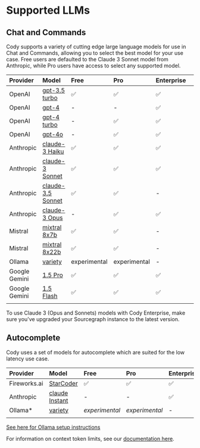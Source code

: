 # Supported LLMs

## Chat and Commands

Cody supports a variety of cutting edge large language models for use in Chat and Commands, allowing you to select the best model for your use case.  Free users are defaulted to the Claude 3 Sonnet model from Anthropic, while Pro users have access to select any supported model.

| **Provider**  |                                                                   **Model**                                                                   |   **Free**   |   **Pro**    | **Enterprise** |     |     |     |     |
| :------------ | :-------------------------------------------------------------------------------------------------------------------------------------------- | :----------- | :----------- | :------------- | --- | --- | --- | --- |
| OpenAI        | [gpt-3.5 turbo](https://platform.openai.com/docs/models/gpt-3-5-turbo)                                                                        | ✅            | ✅            | ✅              |     |     |     |     |
| OpenAI        | [gpt-4](https://platform.openai.com/docs/models/gpt-4-and-gpt-4-turbo#:~:text=to%20Apr%202023-,gpt%2D4,-Currently%20points%20to)              | -            | -            | ✅              |     |     |     |     |
| OpenAI        | [gpt-4 turbo](https://platform.openai.com/docs/models/gpt-4-and-gpt-4-turbo#:~:text=TRAINING%20DATA-,gpt%2D4%2D0125%2Dpreview,-New%20GPT%2D4) | -            | ✅            | ✅              |     |     |     |     |
| OpenAI        | [gpt-4o](https://platform.openai.com/docs/models/gpt-4o)                                                                                      | -            | ✅            | ✅              |     |     |     |     |
| Anthropic     | [claude-3 Haiku](https://docs.anthropic.com/claude/docs/models-overview#model-comparison)                                                     | ✅            | ✅            | ✅              |     |     |     |     |
| Anthropic     | [claude-3 Sonnet](https://docs.anthropic.com/claude/docs/models-overview#model-comparison)                                                    | ✅            | ✅            | ✅              |     |     |     |     |
| Anthropic     | [claude-3.5 Sonnet](https://docs.anthropic.com/claude/docs/models-overview#model-comparison)                                                  | ✅            | ✅            | -              |     |     |     |     |
| Anthropic     | [claude-3 Opus](https://docs.anthropic.com/claude/docs/models-overview#model-comparison)                                                      | -            | ✅            | ✅              |     |     |     |     |
| Mistral       | [mixtral 8x7b](https://mistral.ai/technology/#models:~:text=of%20use%20cases.-,Mixtral%208x7B,-Currently%20the%20best)                        | ✅            | ✅            | -              |     |     |     |     |
| Mistral       | [mixtral 8x22b](https://mistral.ai/technology/#models:~:text=of%20use%20cases.-,Mixtral%208x7B,-Currently%20the%20best)                       | ✅            | ✅            | -              |     |     |     |     |
| Ollama        | [variety](https://ollama.com/)                                                                                                                | experimental | experimental | -              |     |     |     |     |
| Google Gemini | [1.5 Pro](https://deepmind.google/technologies/gemini/pro/)                                                                                   | ✅            | ✅            | ✅              |     |     |     |     |
| Google Gemini | [1.5 Flash](https://deepmind.google/technologies/gemini/flash/)                                                                               | ✅            | ✅            | ✅              |     |     |     |     |
|               |                                                                                                                                               |              |              |                |     |     |     |     |

<Callout type="note">To use Claude 3 (Opus and Sonnets) models with Cody Enterprise, make sure you've upgraded your Sourcegraph instance to the latest version.</Callout>

## Autocomplete

Cody uses a set of models for autocomplete which are suited for the low latency use case.

| **Provider** |                                         **Model**                                         |    **Free**    |    **Pro**     | **Enterprise** |
| :----------- | :---------------------------------------------------------------------------------------- | :------------- | :------------- | :------------- |
| Fireworks.ai | [StarCoder](https://arxiv.org/abs/2305.06161)                                             | ✅              | ✅              | ✅              |
| Anthropic    | [claude Instant](https://docs.anthropic.com/claude/docs/models-overview#model-comparison) | -              | -              | ✅              |
| Ollama*      | [variety](https://ollama.com/)                                                            | *experimental* | *experimental* | -              |
|              |                                                                                           |                |                |                |

<Callout type="note">[See here for Ollama setup instructions](https://sourcegraph.com/docs/cody/clients/install-vscode#supported-local-ollama-models-with-cody)</Callout>

For information on context token limits, see our [documentation here](/cody/core-concepts/token-limits).
